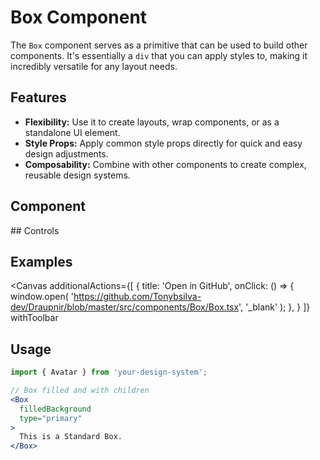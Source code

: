 
<Meta of={BoxStories} component={Box}/>

# Box Component
The `Box` component serves as a primitive that can be used to build other components. It's essentially a `div` that you can apply styles to, making it incredibly versatile for any layout needs.

## Features
- **Flexibility:** Use it to create layouts, wrap components, or as a standalone UI element.
- **Style Props:** Apply common style props directly for quick and easy design adjustments.
- **Composability:** Combine with other components to create complex, reusable design systems.

## Component
<Primary />
## Controls
<Controls />

## Examples
<Canvas additionalActions={[
    {
      title: 'Open in GitHub',
      onClick: () => {
        window.open(
          'https://github.com/Tonybsilva-dev/Draupnir/blob/master/src/components/Box/Box.tsx',
          '_blank'
        );
      },
    }
  ]}
  withToolbar
  >
  <div className={"flex flex-col gap-3"}>
  <Story of={BoxStories.Primary}/>
  <Story of={BoxStories.Default} />
  <Story of={BoxStories.BoxAlert} />
  <Story of={BoxStories.BoxSuccess} />
  <Story of={BoxStories.BoxError} />
  </div>
</Canvas>


## Usage
<div>

```jsx dark
import { Avatar } from 'your-design-system';

// Box filled and with children
<Box
  filledBackground
  type="primary"
>
  This is a Standard Box.
</Box>
```

</div>